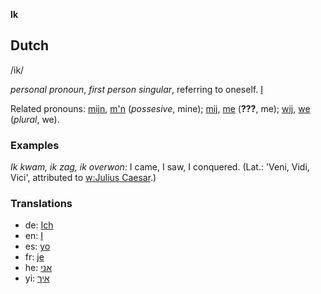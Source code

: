 '''Ik'''

== Dutch ==

/ik/

''personal pronoun'', ''first person singular'', referring to oneself. [[I]]

Related pronouns: [[mijn]], [[m'n]] (''possesive'', mine); [[mij]], [[me]] ('''???''', me); [[wij]], [[we]] (''plural'', we).

=== Examples ===

''Ik kwam, ik zag, ik overwon'': I came, I saw, I conquered. (Lat.: 'Veni, Vidi, Vici', attributed to [[w:Julius Caesar]].)

=== Translations ===

* de: [[Ich]]
* en: [[I]]
* es: [[yo]]
* fr: [[je]]
* he: [[אני]]
* yi: [[איך]]
